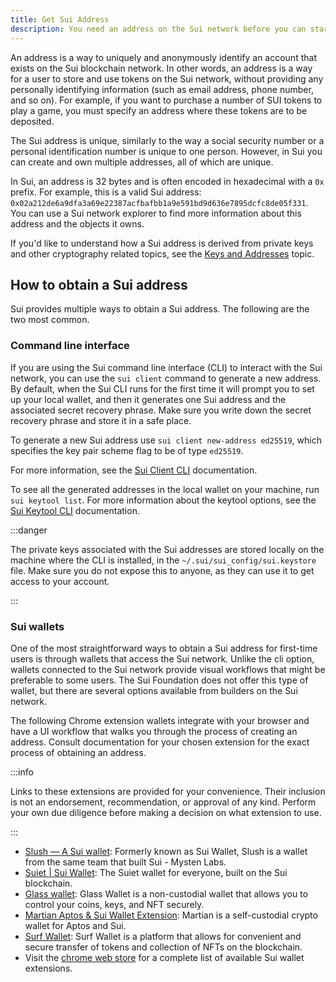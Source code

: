 ```yaml
---
title: Get Sui Address
description: You need an address on the Sui network before you can start trading NFTs, purchase SUI tokens, or perform other transactions.
---
```


An address is a way to uniquely and anonymously identify an account that exists on the Sui blockchain network. In other words, an address is a way for a user to store and use tokens on the Sui network, without providing any personally identifying information (such as email address, phone number, and so on). For example, if you want to purchase a number of SUI tokens to play a game, you must specify an address where these tokens are to be deposited.

The Sui address is unique, similarly to the way a social security number or a personal identification number is unique to one person. However, in Sui you can create and own multiple addresses, all of which are unique. 

In Sui, an address is 32 bytes and is often encoded in hexadecimal with a `0x` prefix. For example, this is a valid Sui address: `0x02a212de6a9dfa3a69e22387acfbafbb1a9e591bd9d636e7895dcfc8de05f331`. You can use a Sui network explorer to find more information about this address and the objects it owns.

If you'd like to understand how a Sui address is derived from private keys and other cryptography related topics, see the [Keys and Addresses](/concepts/cryptography/transaction-auth/keys-addresses.mdx) topic.

## How to obtain a Sui address

Sui provides multiple ways to obtain a Sui address. The following are the two most common. 

### Command line interface

If you are using the Sui command line interface (CLI) to interact with the Sui network, you can use the `sui client` command to generate a new address. By default, when the Sui CLI runs for the first time it will prompt you to set up your local wallet, and then it generates one Sui address and the associated secret recovery phrase. Make sure you write down the secret recovery phrase and store it in a safe place. 

To generate a new Sui address use `sui client new-address ed25519`, which specifies the key pair scheme flag to be of type `ed25519`.

For more information, see the [Sui Client CLI](../../../references/cli/client.mdx) documentation.

To see all the generated addresses in the local wallet on your machine, run `sui keytool list`. For more information about the keytool options, see the [Sui Keytool CLI](../../../references/cli/keytool.mdx) documentation.

:::danger

The private keys associated with the Sui addresses are stored locally on the machine where the CLI is installed, in the `~/.sui/sui_config/sui.keystore` file. Make sure you do not expose this to anyone, as they can use it to get access to your account.

:::

### Sui wallets

One of the most straightforward ways to obtain a Sui address for first-time users is through wallets that access the Sui network. Unlike the cli option, wallets connected to the Sui network provide visual workflows that might be preferable to some users. The Sui Foundation does not offer this type of wallet, but there are several options available from builders on the Sui network. 

The following Chrome extension wallets integrate with your browser and have a UI workflow that walks you through the process of creating an address. Consult documentation for your chosen extension for the exact process of obtaining an address.

:::info

Links to these extensions are provided for your convenience. Their inclusion is not an endorsement, recommendation, or approval of any kind. Perform your own due diligence before making a decision on what extension to use.

:::

- [Slush — A Sui wallet](https://chromewebstore.google.com/detail/sui-wallet/opcgpfmipidbgpenhmajoajpbobppdil): Formerly known as Sui Wallet, Slush is a wallet from the same team that built Sui - Mysten Labs.
- [Suiet | Sui Wallet](https://chromewebstore.google.com/detail/suiet-sui-wallet/khpkpbbcccdmmclmpigdgddabeilkdpd): The Suiet wallet for everyone, built on the Sui blockchain. 
- [Glass wallet](https://chromewebstore.google.com/detail/glass-wallet-sui-wallet/loinekcabhlmhjjbocijdoimmejangoa): Glass Wallet is a non-custodial wallet that allows you to control your coins, keys, and NFT securely.
- [Martian Aptos & Sui Wallet Extension](https://chromewebstore.google.com/detail/martian-aptos-sui-wallet/efbglgofoippbgcjepnhiblaibcnclgk): Martian is a self-custodial crypto wallet for Aptos and Sui.
- [Surf Wallet](https://chromewebstore.google.com/detail/surf-wallet/emeeapjkbcbpbpgaagfchmcgglmebnen): Surf Wallet is a platform that allows for convenient and secure transfer of tokens and collection of NFTs on the blockchain.
- Visit the [chrome web store](https://chromewebstore.google.com/search/sui%20wallet) for a complete list of available Sui wallet extensions.